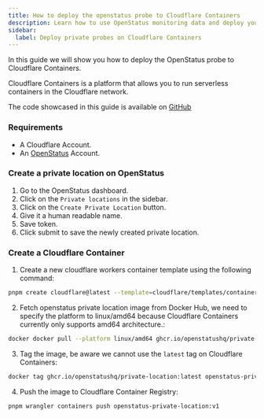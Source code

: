 ```yaml
---
title: How to deploy the openstatus probe to Cloudflare Containers
description: Learn how to use OpenStatus monitoring data and deploy your own Status Page to cloudflare pages.
sidebar:
  label: Deploy private probes on Cloudflare Containers
---
```


In this guide we will show you how to deploy the OpenStatus probe to Cloudflare Containers.

Cloudflare Containers is a platform that allows you to run serverless containers in the Cloudflare network.

The code showcased in this guide is available on [GitHub](https://github.com/openstatusHQ/private-location-cloudflare-container)

### Requirements
- A Cloudflare Account.
- An [OpenStatus](https://www.openstatus.dev) Account.



### Create a private location on OpenStatus

1. Go to the OpenStatus dashboard.
2. Click on the `Private locations` in the sidebar.
3. Click on the `Create Private Location` button.
4. Give it a human readable name.
5. Save token.
6. Click submit to save the newly created private location.

### Create a Cloudflare Container

1. Create a new cloudflare workers container template using the following command:

```bash
pnpm create cloudflare@latest --template=cloudflare/templates/containers-template
```

2. Fetch openstatus private location image from Docker Hub, we need to specify the platform to linux/amd64 because Cloudflare Containers currently only supports amd64 architecture.:

```bash
docker docker pull --platform linux/amd64 ghcr.io/openstatushq/private-location:latest
```

3. Tag the image, be aware we cannot use the `latest` tag on Cloudflare Containers:

```bash
docker tag ghcr.io/openstatushq/private-location:latest openstatus-private-location:v1
```

4. Push the image to Cloudflare Container Registry:

```bash
pnpm wrangler containers push openstatus-private-location:v1
```
